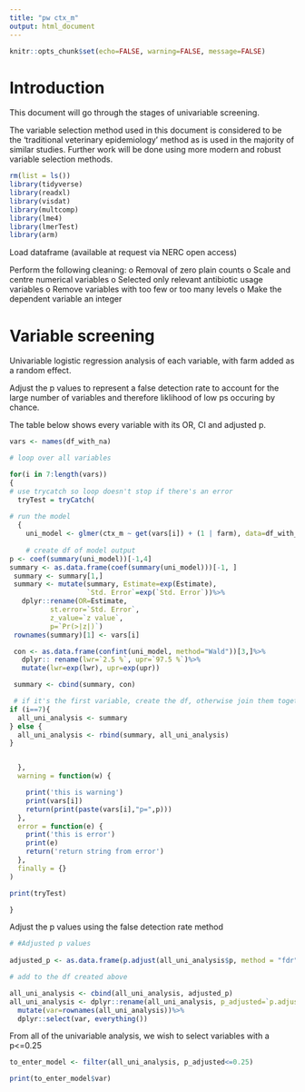 ```yaml
---
title: "pw ctx_m"
output: html_document
---
```


```r
knitr::opts_chunk$set(echo=FALSE, warning=FALSE, message=FALSE)
```

# Introduction

This document will go through the stages of univariable screening.

The variable selection method used in this document is considered to be the 'traditional veterinary epidemiology' method as is used in the majority of similar studies. Further work will be done using more modern and robust variable selection methods.




```r
rm(list = ls())
library(tidyverse)
library(readxl) 
library(visdat)
library(multcomp)
library(lme4)
library(lmerTest)
library(arm)


```

Load dataframe (available at request via NERC open access)

Perform the following cleaning:
o	Removal of zero plain counts
o	Scale and centre numerical variables
o	Selected only relevant antibiotic usage variables
o	Remove variables with too few or too many levels
o	Make the dependent variable an integer

# Variable screening

Univariable logistic regression analysis of each variable, with farm added as a random effect.

Adjust the p values to represent a false detection rate to account for the large number of variables and therefore liklihood of low ps occuring by chance.

The table below shows every variable with its OR, CI and adjusted p.

```r

vars <- names(df_with_na)

# loop over all variables

for(i in 7:length(vars))
{
# use trycatch so loop doesn't stop if there's an error
  tryTest = tryCatch(
  
# run the model
  {
    uni_model <- glmer(ctx_m ~ get(vars[i]) + (1 | farm), data=df_with_na, family=binomial)
    
    # create df of model output
p <- coef(summary(uni_model))[-1,4]
summary <- as.data.frame(coef(summary(uni_model)))[-1, ]
 summary <- summary[1,]
 summary <- mutate(summary, Estimate=exp(Estimate),
                   `Std. Error`=exp(`Std. Error`))%>%
   dplyr::rename(OR=Estimate,
          st.error=`Std. Error`,
          z_value=`z value`,
          p=`Pr(>|z|)`)
 rownames(summary)[1] <- vars[i]

 con <- as.data.frame(confint(uni_model, method="Wald"))[3,]%>%
   dplyr:: rename(lwr=`2.5 %`, upr=`97.5 %`)%>%
   mutate(lwr=exp(lwr), upr=exp(upr))

 summary <- cbind(summary, con)

 # if it's the first variable, create the df, otherwise join them together
if (i==7){
  all_uni_analysis <- summary
} else {
  all_uni_analysis <- rbind(summary, all_uni_analysis)
}


  },
  warning = function(w) {

    print('this is warning')
    print(vars[i])
    return(print(paste(vars[i],"p=",p)))
  },
  error = function(e) {
    print('this is error')
    print(e)
    return('return string from error')
  },
  finally = {}
)

print(tryTest)

}

```



Adjust the p values using the false detection rate method

```r

# #Adjusted p values
 
adjusted_p <- as.data.frame(p.adjust(all_uni_analysis$p, method = "fdr"))

# add to the df created above

all_uni_analysis <- cbind(all_uni_analysis, adjusted_p)
all_uni_analysis <- dplyr::rename(all_uni_analysis, p_adjusted=`p.adjust(all_uni_analysis$p, method = "fdr")`)%>%
  mutate(var=rownames(all_uni_analysis))%>%
  dplyr::select(var, everything())

```


From all of the univariable analysis, we wish to select variables with a p<=0.25

```r
to_enter_model <- filter(all_uni_analysis, p_adjusted<=0.25)

print(to_enter_model$var)

```
